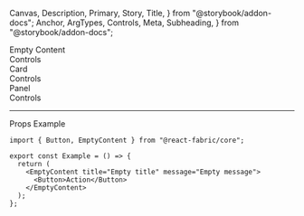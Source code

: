   Canvas,
  Description,
  Primary,
  Story,
  Title,
} from "@storybook/addon-docs";
  Anchor,
  ArgTypes,
  Controls,
  Meta,
  Subheading,
} from "@storybook/addon-docs";

<Meta of={EmptyStories} />

<Title>Empty Content</Title>

<Anchor storyId="emptycontent">
  <div className="hidden-anchor">
    <Subheading>Empty Content</Subheading>
  </div>
</Anchor>

<Description of={EmptyContent} />

<Primary />

<Collapsable className="control-panel">
  <div>Controls</div>
  <Controls of={EmptyStories._EmptyContent} />
</Collapsable>

<Anchor storyId="card">
  <Subheading>Card</Subheading>
</Anchor>
<Description of={EmptyStories.CardEmpty} />
<Canvas withToolbar of={EmptyStories.CardEmpty} />
<Collapsable className="control-panel">
  <div>Controls</div>
  <Controls of={EmptyStories.CardEmpty} />
</Collapsable>

<Anchor storyId="panel">
  <Subheading>Panel</Subheading>
</Anchor>
<Description of={EmptyStories.PanelEmpty} />
<Canvas withToolbar of={EmptyStories.PanelEmpty} />
<Collapsable className="control-panel">
  <div>Controls</div>
  <Controls of={EmptyStories.PanelEmpty} />
</Collapsable>

<hr />

<Anchor storyId="props">
  <Subheading>Props</Subheading>
</Anchor>

<ArgTypes sort="requiredFirst" />

<Anchor storyId="sample">
  <Subheading>Example</Subheading>
</Anchor>

```tsx
import { Button, EmptyContent } from "@react-fabric/core";

export const Example = () => {
  return (
    <EmptyContent title="Empty title" message="Empty message">
      <Button>Action</Button>
    </EmptyContent>
  );
};
```
